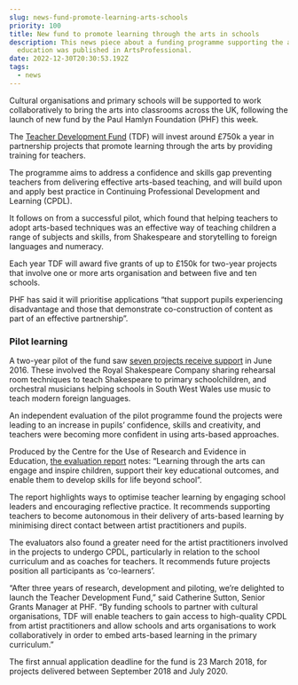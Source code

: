 ```yaml
---
slug: news-fund-promote-learning-arts-schools
priority: 100
title: New fund to promote learning through the arts in schools
description: This news piece about a funding programme supporting the arts in
  education was published in ArtsProfessional.
date: 2022-12-30T20:30:53.192Z
tags:
  - news
---
```

Cultural organisations and primary schools will be supported to work collaboratively to bring the arts into classrooms across the UK, following the launch of new fund by the Paul Hamlyn Foundation (PHF) this week.

The [Teacher Development Fund](https://www.phf.org.uk/funds/tdf/) (TDF) will invest around £750k a year in partnership projects that promote learning through the arts by providing training for teachers.

The programme aims to address a confidence and skills gap preventing teachers from delivering effective arts-based teaching, and will build upon and apply best practice in Continuing Professional Development and Learning (CPDL).

It follows on from a successful pilot, which found that helping teachers to adopt arts-based techniques was an effective way of teaching children a range of subjects and skills, from Shakespeare and storytelling to foreign languages and numeracy.

Each year TDF will award five grants of up to £150k for two-year projects that involve one or more arts organisation and between five and ten schools.

PHF has said it will prioritise applications “that support pupils experiencing disadvantage and those that demonstrate co-construction of content as part of an effective partnership”.

### Pilot learning

A two-year pilot of the fund saw [seven projects receive support](https://www.artsprofessional.co.uk/news/new-fund-support-arts-training-primary-teachers) in June 2016. These involved the Royal Shakespeare Company sharing rehearsal room techniques to teach Shakespeare to primary schoolchildren, and orchestral musicians helping schools in South West Wales use music to teach modern foreign languages.

An independent evaluation of the pilot programme found the projects were leading to an increase in pupils’ confidence, skills and creativity, and teachers were becoming more confident in using arts-based approaches.

Produced by the Centre for the Use of Research and Evidence in Education, [the evaluation report](https://www.phf.org.uk/publications/teacher-development-fund-year-1-pilot-evaluation/) notes: “Learning through the arts can engage and inspire children, support their key educational outcomes, and enable them to develop skills for life beyond school”.

The report highlights ways to optimise teacher learning by engaging school leaders and encouraging reflective practice. It recommends supporting teachers to become autonomous in their delivery of arts-based learning by minimising direct contact between artist practitioners and pupils.

The evaluators also found a greater need for the artist practitioners involved in the projects to undergo CPDL, particularly in relation to the school curriculum and as coaches for teachers. It recommends future projects position all participants as ‘co-learners’.

“After three years of research, development and piloting, we’re delighted to launch the Teacher Development Fund,” said Catherine Sutton, Senior Grants Manager at PHF. “By funding schools to partner with cultural organisations, TDF will enable teachers to gain access to high-quality CPDL from artist practitioners and allow schools and arts organisations to work collaboratively in order to embed arts-based learning in the primary curriculum.”

The first annual application deadline for the fund is 23 March 2018, for projects delivered between September 2018 and July 2020.